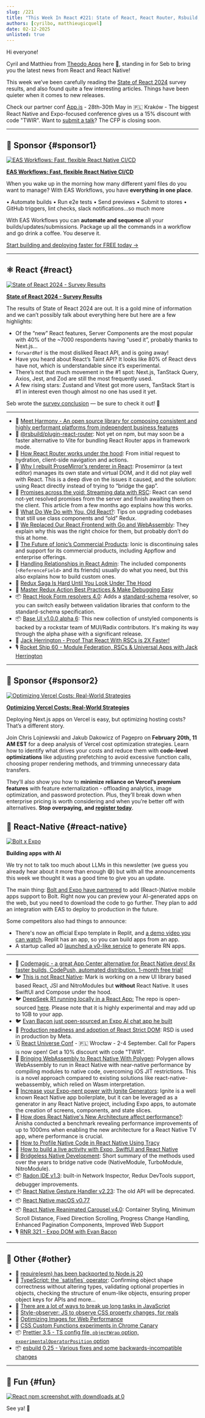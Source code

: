 ```yaml
---
slug: /221
title: "This Week In React #221: State of React, React Router, Rsbuild, ProseMirror, Redux, React Hook Form, Base UI, RSC, React Admin | AI & React Native, React Strict DOM, Polygen, Ignite, New Arch, Radon, Gesture Handler | TypeScript, Prettier, esbuild..."
authors: [cyrilbo, matthieugicquel]
date: 02-12-2025
unlisted: true
---
```


Hi everyone!

Cyril and Matthieu from [Theodo Apps](https://apps.theodo.com/en?utm_source=thisweekinreact) here 👋, standing in for Seb to bring you the latest news from React and React Native!

This week we’ve been carefully reading the [State of React 2024](https://2024.stateofreact.com) survey results, and also found quite a few interesting articles. Things have been quieter when it comes to new releases.

Check our partner conf [App.js](https://appjs.co?utm_source=thisweekinreact) - 28th-30th May in 🇵🇱 Kraków - The biggest React Native and Expo-focused conference gives us a 15% discount with code "TWIR". Want to [submit a talk](https://docs.google.com/forms/u/1/d/e/1FAIpQLSeKSqxwrTdJJavOFgK-UA25K-hJPmZ5wnZDY7UUo9ULDuckkA/viewform?usp=send_form)? The CFP is closing soon.

<!-- truncate -->


<Support />

---

## 💸 Sponsor {#sponsor1}

[![EAS Workflows: Fast, flexible React Native CI/CD](/emails/issues/221/eas-workflows.jpg)](https://expo.dev/eas/workflows?utm_source=twir+newsletter&utm_medium=email&utm_campaign=twir-workflows&utm_id=TWIR)

**[EAS Workflows: Fast, flexible React Native CI/CD](https://expo.dev/eas/workflows?utm_source=twir+newsletter&utm_medium=email&utm_campaign=twir-workflows&utm_id=TWIR)**

When you wake up in the morning how many different yaml files do you want to manage? With EAS Workflows, you have **everything in one place**.

• Automate builds
• Run e2e tests
• Send previews
• Submit to stores
• GitHub triggers, lint checks, slack notifications...so much more

With EAS Workflows you can **automate and sequence** all your builds/updates/submissions. Package up all the commands in a workflow and go drink a coffee. You deserve it.

[Start building and deploying faster for FREE today →](https://expo.dev/eas/workflows?utm_source=twir+newsletter&utm_medium=email&utm_campaign=twir-workflows&utm_id=TWIR)

---

## ⚛️ React {#react}

[![State of React 2024 - Survey Results](/emails/issues/221/state-of-react.png)](https://2024.stateofreact.com)

**[State of React 2024 - Survey Results](https://2024.stateofreact.com)**

The results of State of React 2024 are out. It is a gold mine of information and we can’t possibly talk about everything here but here are a few highlights:

- Of the “new” React features, Server Components are the most popular with 40% of the ~7000 respondents having “used it”, probably thanks to Next.js…
- `forwardRef` is the most disliked React API, and is going away!
- Have you heard about React’s Taint API? It looks like 80% of React devs have not, which is understandable since it’s experimental.
- There’s not that much movement in the \#1 spot: Next.js, TanStack Query, Axios, Jest, and Zod are still the most frequently used.
- A few rising stars: Zustand and Vitest got more users, TanStack Start is \#1 in interest even though almost no one has used it yet.

Seb wrote the [survey conclusion](https://2024.stateofreact.com/en-US/conclusion/) — be sure to check it out! 🙂

---

- 💸 [Meet Harmony - An open source library for composing consistent and highly performant platforms from independent business features](https://bit.dev/blog/meet-harmony-a-practical-solution-for-composability?utm_source=This-Week-In-React&utm_id=7&utm_medium=newsletter)
- 👀 [@rsbuild/plugin-react-router](https://github.com/rspack-contrib/rsbuild-plugin-react-router): Not yet on npm, but may soon be a faster alternative to Vite for bundling React Router apps in framework mode.
- 📜 [How React Router works under the hood](https://tigerabrodi.blog/how-react-router-works-under-the-hood): From initial request to hydration, client-side navigation and actions.
- 📜 [Why I rebuilt ProseMirror’s renderer in React](https://smoores.dev/post/why_i_rebuilt_prosemirror_view/): Prosemirror (a text editor) manages its own state and virtual DOM, and it did not play well with React. This is a deep dive on the issues it caused, and the solution: using React directly instead of trying to “bridge the gap”.
- 📜 [Promises across the void: Streaming data with RSC](https://edspencer.net/2024/7/12/promises-across-the-void-react-server-components): React can send not-yet resolved promises from the server and finish awaiting them on the client. This article from a few months ago explains how this works.
- 📜 [What Do We Do with You, Old React?](https://www.manuelsanchezdev.com/blog/what-to-do-with-old-react-upgrading-to-modern-react): Tips on upgrading codebases that still use class components and “old” Redux.
- 📜 [We Replaced Our React Frontend with Go and WebAssembly](https://dagger.io/blog/replaced-react-with-go): They explain why this was the right choice for them, but probably don’t do this at home.
- 📜 [The Future of Ionic’s Commercial Products](https://ionic.io/blog/important-announcement-the-future-of-ionics-commercial-products): Ionic is discontinuing sales and support for its commercial products, including Appflow and enterprise offerings.
- 📜 [Handling Relationships in React Admin](https://marmelab.com/blog/2025/02/06/handling-relationships-in-react-admin.html): The included components (`<ReferenceField>` and its friends) usually do what you need, but this also explains how to build custom ones.
- 📜 [Redux Saga Is Hard Until You Look Under The Hood](https://www.reactsquad.io/blog/redux-saga-is-hard-until-you-look-under-the-hood)
- 📜 [Master Redux Action Best Practices & Make Debugging Easy](https://janhesters.com/blog/master-redux-action-best-practices-and-make-debugging-easy)
- 📦 [React Hook Form resolvers 4.0](https://github.com/react-hook-form/resolvers/releases/tag/v4.0.0): Adds a [standard-schema](https://github.com/standard-schema/standard-schema) resolver, so you can switch easily between validation libraries that conform to the standard-schema specification.
- 📦 [Base UI v1.0.0 alpha 6](https://github.com/mui/base-ui/releases/tag/v1.0.0-alpha.6): This new collection of unstyled components is backed by a rockstar team of MUI/Radix contributors. It's making its way through the alpha phase with a significant release.
- 🎥 [Jack Herrington \- Proof That React With RSCs is 2X Faster\!](https://www.youtube.com/watch?v=AJvbnNFHx0A)
- 🎙️ [Rocket Ship 60 \- Module Federation, RSCs & Universal Apps with Jack Herrington](https://share.transistor.fm/s/144c4947)

<SubscribeFormEmbed placement="middle" />

---

## 💸 Sponsor {#sponsor2}

[![Optimizing Vercel Costs: Real-World Strategies](/emails/issues/221/pagepro.jpg)](https://pagepro.co/nextjs-hosting-cost-optimization?utm_source=newsletter&utm_medium=email&utm_campaign=this-week-in-react-expert-session&utm_id=this-week-in-react)

**[Optimizing Vercel Costs: Real-World Strategies](https://pagepro.co/nextjs-hosting-cost-optimization?utm_source=newsletter&utm_medium=email&utm_campaign=this-week-in-react-expert-session&utm_id=this-week-in-react)**

Deploying Next.js apps on Vercel is easy, but optimizing hosting costs? That’s a different story.

Join Chris Lojniewski and Jakub Dakowicz of Pagepro on **February 20th, 11 AM EST** for a deep analysis of Vercel cost optimization strategies. Learn how to identify what drives your costs and reduce them with **code-level optimizations** like adjusting prefetching to avoid excessive function calls, choosing proper rendering methods, and trimming unnecessary data transfers.

They’ll also show you how to **minimize reliance on Vercel’s premium features** with feature externalization - offloading analytics, image optimization, and password protection. Plus, they’ll break down when enterprise pricing is worth considering and when you’re better off with alternatives. **Stop overpaying, and [register today](https://pagepro.co/nextjs-hosting-cost-optimization?utm_source=newsletter&utm_medium=email&utm_campaign=this-week-in-react-expert-session&utm_id=this-week-in-react)**.

## 📱 React-Native {#react-native}

[![Bolt x Expo](/emails/issues/221/bolt-expo.jpg)](https://expo.dev/blog/bolt-expo-integration-announcement)

**Building apps with AI**

We try not to talk too much about LLMs in this newsletter (we guess you already hear about it more than enough 😅) but with all the announcements this week we thought it was a good time to give you an update.

The main thing: [Bolt and Expo have partnered](https://expo.dev/blog/bolt-expo-integration-announcement) to add (React-)Native mobile apps support to Bolt. Right now you can preview your AI-generated apps on the web, but you need to download the code to go further. They plan to add an integration with EAS to deploy to production in the future.

Some competitors also had things to announce:

- There's now an official Expo template in Replit, and [a demo video you can watch](https://www.youtube.com/watch?v=mTm_dCF53qk). Replit has an app, so you can build apps from an app.
- A startup called a0 [launched a v0-like service](https://a0.dev) to generate RN apps.

---

- 💸 [Codemagic - a great App Center alternative for React Native devs! 8x faster builds, CodePush, automated distribution. 1-month free trial!](https://codemagic.io/migration-from-app-center/?utm_source=newsletter&utm_medium=email&utm_campaign=app_center_this_week_react)
- 🐦 [This is not React Native](https://x.com/mrousavy/status/1889358737930068051): Mark is working on a new UI library based based React, JSI and NitroModules but **without** React Native. It uses SwiftUI and Compose under the hood.
- 🐦 [DeepSeek R1 running locally in a React App:](https://x.com/SzymonRybczak/status/1889412928694002004) The repo is open-sourced [here](https://github.com/callstackincubator/ai). Please note that it is highly experimental and may add up to 1GB to your app.
- 🐦 [Evan Bacon just open-sourced an Expo AI chat app he built](https://x.com/Baconbrix/status/1889060293973827935)
- 👀 [Production readiness and adoption of React Strict DOM](https://github.com/facebook/react-strict-dom/discussions/270): RSD is used in production by Meta.
- 🗓 [React Universe Conf](https://www.reactuniverseconf.com/?utm_campaign=RUC2025&utm_source=TWIRpartnership&utm_content=savethedate) \- 🇵🇱 Wrocław - 2-4 September. Call for Papers is now open! Get a 10% discount with code "TWIR".
- 📜 [Bringing WebAssembly to React Native With Polygen](https://www.callstack.com/blog/bringing-webassembly-to-react-native-with-polygen): Polygen allows WebAssembly to run in React Native with near-native performance by compiling modules to native code, overcoming iOS JIT restrictions. This is a novel approach compared to existing solutions like react-native-webassembly, which relied on Wasm interpretation.
- 📜 [Increase your Expo-nent power with Ignite Generators](https://expo.dev/blog/increase-your-expo-power-with-ignite-generators): Ignite is a well known React Native app boilerplate, but it can be leveraged as a generator in any React Native project, including Expo apps, to automate the creation of screens, components, and state slices.
- 📜 [How does React Native's New Architecture affect performance?](https://dev.to/anishamalde/how-does-react-natives-new-architecture-affect-performance-1dkf): Anisha conducted a benchmark revealing performance improvements of up to 1000ms when enabling the new architecture for a React Native TV app, where performance is crucial.
- 📜 [How to Profile Native Code in React Native Using Tracy](https://www.callstack.com/blog/how-to-profile-native-code-react-native-with-tracy)
- 📜 [How to build a live activity with Expo, SwiftUI and React Native](https://christopher.engineering/en/blog/live-activity-with-react-native/)
- 📜 [Bridgeless Native Development](https://www.callstack.com/blog/bridgeless-native-development): Short summary of the methods used over the years to bridge native code (NativeModule, TurboModule, NitroModule).
- 📦 [Radon IDE v1.3](https://github.com/software-mansion/radon-ide/releases/tag/v1.3.0): built-in Network Inspector, Redux DevTools support, debugger improvements.
- 📦 [React Native Gesture Handler v2.23](https://github.com/software-mansion/react-native-gesture-handler/releases/tag/2.23.0): The old API will be deprecated.
- 📦 [React Native macOS v0.77](https://github.com/microsoft/react-native-macos/releases/tag/react-native-macos%400.77.0)
- 📦 [React Native Reanimated Carousel v4.0](https://rn-carousel.dev/migration-v4): Container Styling, Minimum Scroll Distance, Fixed Direction Scrolling, Progress Change Handling, Enhanced Pagination Components, Improved Web Support
- 🎙️ [RNR 321 \- Expo DOM with Evan Bacon](https://www.reactnativeradio.com/episodes/rnr-321-expo-dom-with-evan-bacon)

---

## 🔀 Other {#other}

- 👀 [require(esm) has been backported to Node.js 20](https://github.com/nodejs/node/pull/56927)
- 📜 [TypeScript: the \`satisfies\` operator](https://2ality.com/2025/02/satisfies-operator.html): Confirming object shape correctness without altering types, validating optional properties in objects, checking the structure of enum-like objects, ensuring proper object keys for APIs and more…
- 📜 [There are a lot of ways to break up long tasks in JavaScript](https://macarthur.me/posts/long-tasks/)
- 📜 [Style-observer: JS to observe CSS property changes, for reals](https://lea.verou.me/blog/2025/style-observer/)
- 📜 [Optimizing Images for Web Performance](https://frontendmasters.com/blog/optimizing-images-for-web-performance/)
- 📜 [CSS Custom Functions experiments in Chrome Canary](https://www.bram.us/2025/02/09/css-custom-functions-teaser/)
- 📦 [Prettier 3.5 - TS config file, `objectWrap` option, `experimentalOperatorPosition` option](https://prettier.io/blog/2025/02/09/3.5.0)
- 📦 [esbuild 0.25 - Various fixes and some backwards-incompatible changes](https://github.com/evanw/esbuild/releases/tag/v0.25.0)

---

## 🤭 Fun {#fun}

[![React npm screenshot with downdloads at 0](/emails/issues/221/meme.jpg)](https://x.com/andrii_sherman/status/1887492134426558849)

See ya! 👋
